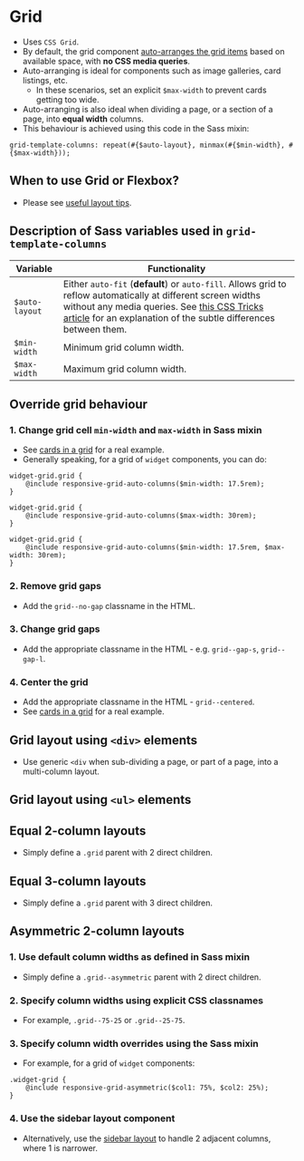
# Grid
- Uses `CSS Grid`.
- By default, the grid component [auto-arranges the grid items](https://css-tricks.com/look-ma-no-media-queries-responsive-layouts-using-css-grid/) based on available space, with **no CSS media queries**.
- Auto-arranging is ideal for components such as image galleries, card listings, etc.
    - In these scenarios, set an explicit `$max-width` to prevent cards getting too wide.
- Auto-arranging is also ideal when dividing a page, or a section of a page, into **equal width** columns.
- This behaviour is achieved using this code in the Sass mixin:
```
grid-template-columns: repeat(#{$auto-layout}, minmax(#{$min-width}, #{$max-width}));
```

## When to use Grid or Flexbox?
- Please see [useful layout tips](/story/layout-useful-layout-tips--page).

## Description of Sass variables used in `grid-template-columns`

Variable | Functionality
--- | ---
`$auto-layout` | Either `auto-fit` (**default**) or `auto-fill`. Allows grid to reflow automatically at different screen widths without any media queries. See [this CSS Tricks article](https://css-tricks.com/auto-sizing-columns-css-grid-auto-fill-vs-auto-fit/) for an explanation of the subtle differences between them.
`$min-width` | Minimum grid column width.
`$max-width` | Maximum grid column width.


## Override grid behaviour

### 1. Change grid cell `min-width` and `max-width` in Sass mixin
- See [cards in a grid](/story/components-cards--card-grid) for a real example.
- Generally speaking, for a grid of `widget` components, you can do:
```
widget-grid.grid {
    @include responsive-grid-auto-columns($min-width: 17.5rem);
}
```
```
widget-grid.grid {
    @include responsive-grid-auto-columns($max-width: 30rem);
}
```
```
widget-grid.grid {
    @include responsive-grid-auto-columns($min-width: 17.5rem, $max-width: 30rem);
}
```

### 2. Remove grid gaps
- Add the `grid--no-gap` classname in the HTML.

### 3. Change grid gaps
- Add the appropriate classname in the HTML - e.g. `grid--gap-s`, `grid--gap-l`.

### 4. Center the grid
- Add the appropriate classname in the HTML - `grid--centered`.
- See [cards in a grid](/story/components-cards--card-grid) for a real example.

## Grid layout using `<div>` elements
- Use generic `<div` when sub-dividing a page, or part of a page, into a multi-column layout.

<Preview>
    <Story id="layout-grid--grid" />
</Preview>

## Grid layout using `<ul>` elements

<Preview>
    <Story id="layout-grid--grid-list" />
</Preview>

## Equal 2-column layouts
- Simply define a `.grid` parent with 2 direct children.

<Preview>
    <Story id="layout-grid--grid-2-equal-cols" />
</Preview>

## Equal 3-column layouts
- Simply define a `.grid` parent with 3 direct children.

<Preview>
    <Story id="layout-grid--grid-3-equal-cols" />
</Preview>

## Asymmetric 2-column layouts
### 1. Use default column widths as defined in Sass mixin
- Simply define a `.grid--asymmetric` parent with 2 direct children.

### 2. Specify column widths using explicit CSS classnames
- For example, `.grid--75-25` or `.grid--25-75`.

### 3. Specify column width overrides using the Sass mixin
- For example, for a grid of `widget` components:
```
.widget-grid {
    @include responsive-grid-asymmetric($col1: 75%, $col2: 25%);
}
```

<Preview>
    <Story id="layout-grid--grid-asymmetric" />
</Preview>

### 4. Use the sidebar layout component
- Alternatively, use the [sidebar layout](/story/layout-sidebar--sidebar) to handle 2 adjacent columns, where 1 is narrower.
